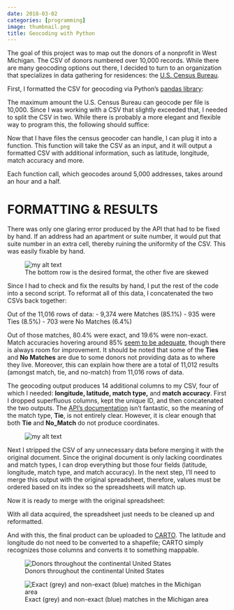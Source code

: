 ```yaml
---
date: 2018-03-02
categories: [programming]
image: thumbnail.png
title: Geocoding with Python
---
```


The goal of this project was to map out the donors of a nonprofit in West Michigan. The CSV of donors numbered over 10,000 records. While there are many geocoding options out there, I decided to turn to an organization that specializes in data gathering for residences: the [U.S. Census Bureau](https://geocoding.geo.census.gov/).

First, I formatted the CSV for geocoding via Python's [pandas library](https://pandas.pydata.org/):

<script src="https://gist.github.com/freestok/ea70638abc7202dccd0cad29479d6300.js"></script>


The maximum amount the U.S. Census Bureau can geocode per file is 10,000. Since I was working with a CSV that slightly exceeded that, I needed to split the CSV in two. While there is probably a more elegant and flexible way to program this, the following should suffice:

<script src="https://gist.github.com/freestok/d0ee7d439eea497fd5e3602590f43599.js"></script>

Now that I have files the census geocoder can handle, I can plug it into a function. This function will take the CSV as an input, and it will output a formatted CSV with additional information, such as latitude, longitude, match accuracy and more.

<script src="https://gist.github.com/freestok/bbbb6474994c7660a495084be8f693f7.js"></script>

Each function call, which geocodes around 5,000 addresses, takes around an hour and a half.

FORMATTING & RESULTS
====================

There was only one glaring error produced by the API that had to be fixed by hand. If an address had an apartment or suite number, it would put that suite number in an extra cell, thereby ruining the uniformity of the CSV. This was easily fixable by hand.

<figure>
  <img src="geocode-result.png" alt="my alt text"/>
  <figcaption>The bottom row is the desired format, the other five are skewed</figcaption>
</figure>

Since I had to check and fix the results by hand, I put the rest of the code into a second script. To reformat all of this data, I concatenated the two CSVs back together:

<script src="https://gist.github.com/freestok/97d8f1c3d688e8f0049e195d20c45339.js"></script>

Out of the 11,016 rows of data:
- 9,374 were Matches (85.1%)
- 935 were Ties (8.5%)
- 703 were No Matches (6.4%)

Out of those matches, 80.4% were exact, and 19.6% were non-exact. Match accuracies hovering around 85% [seem to be adequate](https://www.ncbi.nlm.nih.gov/pmc/articles/PMC5324215/), though there is always room for improvement. It should be noted that some of the **Ties** and **No Matches** are due to some donors not providing data as to where they live. Moreover, this can explain how there are a total of 11,012 results (amongst match, tie, and no-match) from 11,016 rows of data.

The geocoding output produces 14 additional columns to my CSV, four of which I needed: **longitude, latitude, match type,** and **match accuracy**. First I dropped superfluous columns, kept the unique ID, and then concatenated the two outputs. The [API's documentation](https://geocoding.geo.census.gov/geocoder/Geocoding_Services_API.pdf) isn't fantastic, so the meaning of the match type, **Tie**, is not entirely clear. However, it is clear enough that both **Tie** and **No\_Match** do not produce coordinates.

<figure>
  <img src="accuracy.png" alt="my alt text"/>
</figure>

Next I stripped the CSV of any unnecessary data before merging it with the original document. Since the original document is only lacking coordinates and match types, I can drop everything but those four fields (latitude, longitude, match type, and match accuracy). In the next step, I'll need to merge this output with the original spreadsheet, therefore, values must be ordered based on its index so the spreadsheets will match up.

<script src="https://gist.github.com/freestok/e2f9cb4d6038346b7746200892c14b74.js"></script>

Now it is ready to merge with the original spreadsheet:

<script src="https://gist.github.com/freestok/53ad4524ff4c49a409cdd079310153b7.js"></script>

With all data acquired, the spreadsheet just needs to be cleaned up and reformatted.

<script src="https://gist.github.com/freestok/8f5fdb22783fa3d783622709cd30006e.js"></script>

And with this, the final product can be uploaded to [CARTO](https://carto.com/). The latitude and longitude do not need to be converted to a shapefile; CARTO simply recognizes those columns and converts it to something mappable.

![Donors throughout the continental United States](donors.png)  

![Exact (grey) and non-exact (blue) matches in the Michigan area](donors-accuracy.png)  

